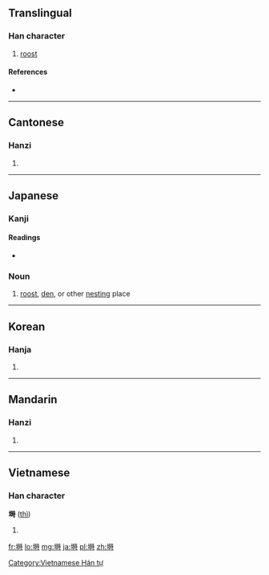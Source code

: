 {{also|埘}}
==Translingual==

===Han character===
{{Han char|rn=32|rad=土|as=10|sn=13|four=4414<sub>1</sub>|canj=土日土戈 (GAGI)}}

# [[roost]]

====References====
* {{Han ref|kx=0235.110|dkj=05329|dj=0473.040|hdz=10471.120|uh=5852|ud=22610|bh=B6F6|bd=46838}}

----

==Cantonese==

===Hanzi===
{{yue-hanzi|jyut=|y=si4|sim=埘}}

# {{defn|lang=yue|sort=土10}}

----

==Japanese==

===Kanji===
{{ja-kanji|grade=|rs=土10}}

====Readings====
* {{ja-readings|on=[[し]] (shi), [[じ]] (ji)|kun=[[ねぐら]] (negura)}}

===Noun===
{{ja-noun|k|hira=ねぐら|rom=negura}} 

# [[roost]], [[den]], or other [[nest]]ing place 

----

==Korean==

===Hanja===
{{ko-hanja|hangeul=시|rv=si|mr=si}}

# {{defn|lang=ko|sort=土10}}

----

==Mandarin==

===Hanzi===
{{cmn-hanzi|sim=埘|pin=[[shí]] ([[shi2]])|wg=shih<sup>2</sup>}}

# {{defn|lang=cmn|sort=土10}}

----

==Vietnamese==

===Han character===
'''塒''' ([[thì]])

# {{defn|Vietnamese}}

[[Category:Vietnamese Hán tự]]

[[fr:塒]]
[[lo:塒]]
[[mg:塒]]
[[ja:塒]]
[[pl:塒]]
[[zh:塒]]